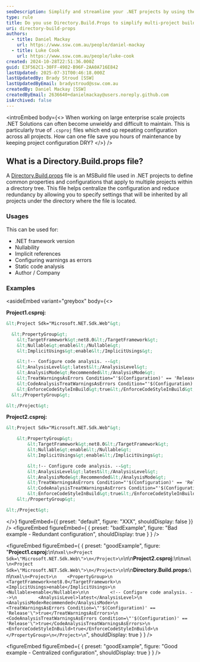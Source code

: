 ```yaml
---
seoDescription: Simplify and streamline your .NET projects by using the Directory.Build.props file. Learn how this MSBuild feature centralizes configuration for multiple projects, reduces redundancy, and improves maintainability for enterprise-level .NET solutions. Discover how to manage common settings like .NET framework version, nullability, implicit references, and static code analysis efficiently across your solution.
type: rule
title: Do you use Directory.Build.Props to simplify multi-project build configurations?
uri: directory-build-props
authors:
  - title: Daniel Mackay
    url: https://www.ssw.com.au/people/daniel-mackay
  - title: Luke Cook
    url: https://www.ssw.com.au/people/luke-cook
created: 2024-10-28T22:51:36.000Z
guid: E3F562C1-30FF-4982-B96F-2AA0A716E842
lastUpdated: 2025-07-31T00:46:18.000Z
lastUpdatedBy: Brady Stroud [SSW]
lastUpdatedByEmail: bradystroud@ssw.com.au
createdBy: Daniel Mackay [SSW]
createdByEmail: 2636640+danielmackay@users.noreply.github.com
isArchived: false
---
```


<introEmbed
  body={<>
When working on large enterprise scale projects .NET Solutions can often become unwieldy and difficult to maintain. This is particularly true of `.csproj` files which end up repeating configuration across all projects. How can one file save you hours of maintenance by keeping project configuration DRY?
  </>}
/>
## What is a Directory.Build.props file?

A [Directory.Build.props](https://learn.microsoft.com/en-us/visualstudio/msbuild/customize-by-directory?view=vs-2022&WT.mc_id=DT-MVP-33518) file is an MSBuild file used in .NET projects to define common properties and configurations that apply to multiple projects within a directory tree. This file helps centralize the configuration and reduce redundancy by allowing you to specify settings that will be inherited by all projects under the directory where the file is located.

### Usages

This can be used for:

* .NET framework version
* Nullability
* Implicit references
* Configuring warnings as errors
* Static code analysis
* Author / Company

### Examples

<asideEmbed
  variant="greybox"
  body={<>
    
**Project1.csproj:**

```xml
&lt;Project Sdk="Microsoft.NET.Sdk.Web"&gt;

  &lt;PropertyGroup&gt;
    &lt;TargetFramework&gt;net8.0&lt;/TargetFramework&gt;
    &lt;Nullable&gt;enable&lt;/Nullable&gt;
    &lt;ImplicitUsings&gt;enable&lt;/ImplicitUsings&gt;

    &lt;!-- Configure code analysis. --&gt;
    &lt;AnalysisLevel&gt;latest&lt;/AnalysisLevel&gt;
    &lt;AnalysisMode&gt;Recommended&lt;/AnalysisMode&gt;
    &lt;TreatWarningsAsErrors Condition="'$(Configuration)' == 'Release'"&gt;true&lt;/TreatWarningsAsErrors&gt;
    &lt;CodeAnalysisTreatWarningsAsErrors Condition="'$(Configuration)' == 'Release'"&gt;true&lt;/CodeAnalysisTreatWarningsAsErrors&gt;
    &lt;EnforceCodeStyleInBuild&gt;true&lt;/EnforceCodeStyleInBuild&gt;
  &lt;/PropertyGroup&gt;

&lt;/Project&gt;
```

**Project2.csproj:**

```xml
&lt;Project Sdk="Microsoft.NET.Sdk.Web"&gt;

    &lt;PropertyGroup&gt;
        &lt;TargetFramework&gt;net8.0&lt;/TargetFramework&gt;
        &lt;Nullable&gt;enable&lt;/Nullable&gt;
        &lt;ImplicitUsings&gt;enable&lt;/ImplicitUsings&gt;

        &lt;!-- Configure code analysis. --&gt;
        &lt;AnalysisLevel&gt;latest&lt;/AnalysisLevel&gt;
        &lt;AnalysisMode&gt;Recommended&lt;/AnalysisMode&gt;
        &lt;TreatWarningsAsErrors Condition="'$(Configuration)' == 'Release'"&gt;true&lt;/TreatWarningsAsErrors&gt;
        &lt;CodeAnalysisTreatWarningsAsErrors Condition="'$(Configuration)' == 'Release'"&gt;true&lt;/CodeAnalysisTreatWarningsAsErrors&gt;
        &lt;EnforceCodeStyleInBuild&gt;true&lt;/EnforceCodeStyleInBuild&gt;
    &lt;/PropertyGroup&gt;

&lt;/Project&gt;
```

  </>}
  figureEmbed={{
    preset: "default",
    figure: "XXX",
    shouldDisplay: false
  }}
/>
<figureEmbed figureEmbed={ {
  preset: "badExample",
  figure: "Bad example - Redundant configuration",
  shouldDisplay: true
} } />

<figureEmbed figureEmbed={ {
  preset: "goodExample",
  figure: "**Project1.csproj:**\n\n```xml\n<Project Sdk=\"Microsoft.NET.Sdk.Web\">\n</Project>\n```\n\n**Project2.csproj:**\n\n```xml\n<Project Sdk=\"Microsoft.NET.Sdk.Web\">\n</Project>\n```\n\n**Directory.Build.props:**\n\n```xml\n<Project>\n    <PropertyGroup>\n        <TargetFramework>net8.0</TargetFramework>\n        <ImplicitUsings>enable</ImplicitUsings>\n        <Nullable>enable</Nullable>\n\n        <!-- Configure code analysis. -->\n        <AnalysisLevel>latest</AnalysisLevel>\n        <AnalysisMode>Recommended</AnalysisMode>\n        <TreatWarningsAsErrors Condition=\"'$(Configuration)' == 'Release'\">true</TreatWarningsAsErrors>\n        <CodeAnalysisTreatWarningsAsErrors Condition=\"'$(Configuration)' == 'Release'\">true</CodeAnalysisTreatWarningsAsErrors>\n        <EnforceCodeStyleInBuild>true</EnforceCodeStyleInBuild>\n    </PropertyGroup>\n</Project>\n```",
  shouldDisplay: true
} } />

<figureEmbed figureEmbed={ {
  preset: "goodExample",
  figure: "Good example - Centralized configuration",
  shouldDisplay: true
} } />
